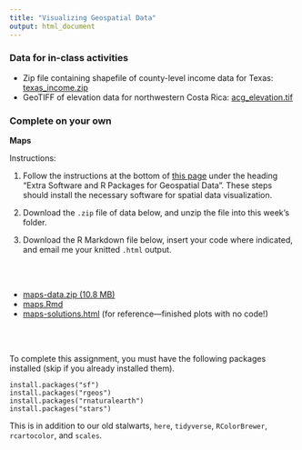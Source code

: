 ```yaml
---
title: "Visualizing Geospatial Data"
output: html_document
---
```


### Data for in-class activities

- Zip file containing shapefile of county-level income data for Texas: [<i class="fas fa-file-archive"></i> texas_income.zip](/livecode/viz-geospatial/texas_income.zip)
- GeoTIFF of elevation data for northwestern Costa Rica: [<i class="fas fa-layer-group"></i> acg_elevation.tif](/livecode/viz-geospatial/acg_elevation.tif)


### Complete on your own

**Maps**

Instructions: 

1. Follow the instructions at the bottom of [this page](../../read/viz-geospatial) under the heading "Extra Software and R Packages for Geospatial Data". These steps should install the necessary software for spatial data visualization.

2. Download the `.zip` file of data below, and unzip the file into this week's folder.

3. Download the R Markdown file below, insert your code where indicated, and email me your knitted `.html` output.


<br><br>

- [<i class="fas fa-file-archive"></i> maps-data.zip (10.8 MB)](/livecode/viz-geospatial/maps-data.zip)
- [<i class="fab fa-markdown fa-sm"></i> maps.Rmd](/livecode/viz-geospatial/maps.Rmd)
- [<i class="fas fa-code fa-sm"></i> maps-solutions.html](/livecode/viz-geospatial/maps-solutions.html) (for reference---finished plots with no code!)

<br><br>

To complete this assignment, you must have the following packages installed (skip if you already installed them).

```
install.packages("sf")
install.packages("rgeos")
install.packages("rnaturalearth")
install.packages("stars")
```

This is in addition to our old stalwarts, `here`, `tidyverse`, `RColorBrewer`, `rcartocolor`, and `scales`.
